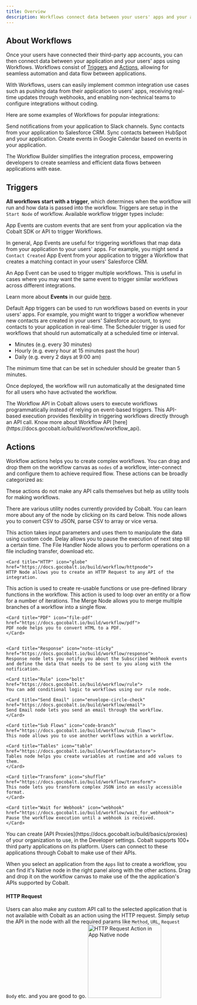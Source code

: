 ```yaml
---
title: Overview
description: Workflows connect data between your users' apps and your application
---
```


## About Workflows

Once your users have connected their third-party app accounts, you can then connect data between your application and your users' apps using Workflows.
Workflows consist of [Triggers](/build/workflow/triggering_workflow) and [Actions](/build/workflow/overview#actions), allowing for seamless automation and data flow between applications.

With Workflows, users can easily implement common integration use cases such as pushing data from their application to users' apps, receiving real-time updates through webhooks, and enabling non-technical teams to configure integrations without coding.

Here are some examples of Workflows for popular integrations:

<CardGroup cols={2}>
  <Card title="Slack" icon="slack">
    Send notifications from your application to Slack channels.
  </Card>
  <Card title="Salesforce" icon="salesforce">
    Sync contacts from your application to Salesforce CRM.
  </Card>
  <Card title="HubSpot" icon="hubspot">
    Sync contacts between HubSpot and your application.
  </Card>
  <Card title="Google Calendar" icon="calendar">
    Create events in Google Calendar based on events in your application.
  </Card>
</CardGroup>



The Workflow Builder simplifies the integration process, empowering developers to create seamless and efficient data flows between applications with ease.

## Triggers

**All workflows start with a trigger**, which determines when the workflow will run and how data is passed into the workflow. Triggers are setup in the `Start Node` of workflow. Available workflow trigger types include:

<Accordion title="App Events">
  App Events are custom events that are sent from your application via the Cobalt SDK or API to trigger Workflows. 

In general, App Events are useful for triggering workflows that map data from your application to your users' apps. For example, you might send a `Contact Created` App Event from your application to trigger a Workflow that creates a matching contact in your users' Salesforce CRM.

<Info>
An App Event can be used to trigger multiple workflows.  This is useful in cases where you may want the same event to trigger similar workflows across different integrations.
</Info>

Learn more about **Events** in our guide [here](/build/basics/events).
</Accordion>

<Accordion title="Default App Triggers">
  
Default App triggers can be used to run workflows based on events in your users' apps. For example, you might want to trigger a workflow whenever new contacts 
are created in your users' Salesforce account, to sync contacts to your application in real-time.
</Accordion>
<Accordion title="Schedule">
  The Scheduler trigger is used for workflows that should run automatically at a scheduled time or interval. 

+ Minutes
   (e.g. every 30 minutes)
+ Hourly
   (e.g. every hour at 15 minutes past the hour)
+ Daily
   (e.g. every 2 days at 9:00 am)

<Note>
The minimum time that can be set in scheduler should be greater than 5 minutes.
</Note>

Once deployed, the workflow will run automatically at the designated time for all users who have activated the workflow.
</Accordion>

<Accordion title="Workflow API">
  The Workflow API in Cobalt allows users to execute workflows programmatically instead of relying on event-based triggers. This API-based execution provides flexibility in triggering workflows directly through an API call.

  <Tip>
Know more about Workflow API [here](https://docs.gocobalt.io/build/workflow/workflow_api).
</Tip>
</Accordion>

## Actions

Workflow actions helps you to create complex workflows. You can drag and drop them on the workflow canvas as `nodes` of a workflow, inter-connect
and configure them to achieve required flow. These actions can be broadly categorized as:

<Accordion title="Cobalt's Native actions">
  These actions do not make any API calls themselves but help as utility tools for making workflows.

There are various utility nodes currently provided by Cobalt. You can learn more about any of the node by clicking on its card below.
<CardGroup cols={2}>
  <Card title="CSV/Excel by Cobalt" icon="file-excel" href="https://docs.gocobalt.io/build/workflow/csv">
    This node allows you to convert CSV to JSON, parse CSV to array or vice versa.
  </Card>

  <Card title="Custom Code" icon="code" href="https://docs.gocobalt.io/build/workflow/custom-code">
    This action takes input parameters and uses them to manipulate the data using custom code.
  </Card>

  <Card title="Delay" icon="stopwatch" href="https://docs.gocobalt.io/build/workflow/delay">
   Delay allows you to pause the execution of next step till a certain time. 
  </Card>

  <Card title="File Handler" icon="file-pen" href="https://docs.gocobalt.io/build/workflow/file_handler">
    The File Handler Node allows you to perform operations on a file including transfer, download etc. 
  </Card>

    <Card title="HTTP" icon="globe" href="https://docs.gocobalt.io/build/workflow/httpnode">
    HTTP Node allows you to create an HTTP Request to any API of the integration.
  </Card>

  <Card title="Internal Functions" icon="florin-sign" href="https://docs.gocobalt.io/build/workflow/internal_functions">
    This action is used to create re-usable functions or use pre-defined library functions in the workflow.
  </Card>

  <Card title="Loop" icon="object-ungroup" href="https://docs.gocobalt.io/build/workflow/group">
    This action is used to loop over an entity or a flow for a number of iterations.
  </Card>
  
  <Card title="Merge" icon="object-group" href="https://docs.gocobalt.io/build/workflow/merge">
    The Merge Node allows you to merge multiple branches of a workflow into a single flow. 
  </Card>

    <Card title="PDF" icon="file-pdf" href="https://docs.gocobalt.io/build/workflow/pdf">
    PDF node helps you to convert HTML to a PDF.
    </Card>


    <Card title="Response" icon="note-sticky" href="https://docs.gocobalt.io/build/workflow/response">
    Response node lets you notify you about the Subscribed Webhook events and define the data that needs to be sent to you along with the notification.
  </Card>

    <Card title="Rule" icon="bolt" href="https://docs.gocobalt.io/build/workflow/rule">
    You can add conditional logic to workflows using our rule node.
  </Card>

    <Card title="Send Email" icon="envelope-circle-check" href="https://docs.gocobalt.io/build/workflow/email">
    Send Email node lets you send an email through the workflow.
    </Card>
  
    <Card title="Sub Flows" icon="code-branch" href="https://docs.gocobalt.io/build/workflow/sub_flows">
    This node allows you to use another workflows within a workflow.
   </Card>

    <Card title="Tables" icon="table" href="https://docs.gocobalt.io/build/workflow/datastore">
    Tables node helps you create variables at runtime and add values to them.
    </Card>

    <Card title="Transform" icon="shuffle" href="https://docs.gocobalt.io/build/workflow/transform">
    This node lets you transform complex JSON into an easily accessible format.
    </Card>

    <Card title="Wait for Webhook" icon="webhook" href="https://docs.gocobalt.io/build/workflow/wait_for_webhook">
    Pause the workflow execution until a webhook is received.
    </Card>

</CardGroup>
</Accordion>

<Accordion title="Cobalt's custom actions">
  You can create [API Proxies](https://docs.gocobalt.io/build/basics/proxies) of your organization to use, in the Developer settings.
</Accordion>

<Accordion title="Third party application actions">
  Cobalt supports 100+ third party applications on its platform. Users can connect to these applications through Cobalt to make use of their APIs. 

When you select an application from the `Apps` list to create a workflow, you can find it's Native node in the right panel along with the other actions. Drag and drop it on the  workflow canvas to make use of the the application's APIs supported by Cobalt.

#### HTTP Request
Users can also make any custom API call to the selected application that is not available with Cobalt as an action using the HTTP request.
Simply setup the API in the node with all the required params like `Method`, `URL`, `Request Body` etc. and you are good to go.
    <img height="200" src="/images/Concepts/http-request-action.png" alt="HTTP Request Action in App Native node"/>
</Accordion>











